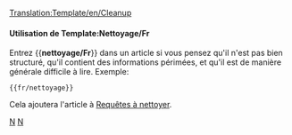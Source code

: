 [[Translation:Template/en/Cleanup]]
<noinclude></noinclude>{{fr/Fenêtre de message| type  = style
| texte = <strong>Nettoyage</strong><br>Cet article a besoin d'un nettoyage. Il a grossi dans le temps et est maintenant difficile à lire. Vous pouvez l'améliorer en réécrivant des parties de celui-ci, ou en lui donnant une nouvelle structure.
}}<includeonly>{{{1|[[Category:fr/Requêtes de nettoyage]]}}}</includeonly><noinclude>

====Utilisation de Template:Nettoyage/Fr====

Entrez <nowiki>{{</nowiki>'''nettoyage/Fr'''<nowiki>}}</nowiki> dans un article si vous pensez qu'il n'est pas bien structuré, qu'il contient des informations périmées, et qu'il est de manière générale difficile à lire. Exemple:
<pre>{{fr/nettoyage}}</pre>
Cela ajoutera l'article à [[:Category:fr/Requêtes de nettoyage|Requêtes à nettoyer]].

[[Category:fr/Modèles|N]][[Category:fr/Fenêtres de message|N]]
</noinclude>